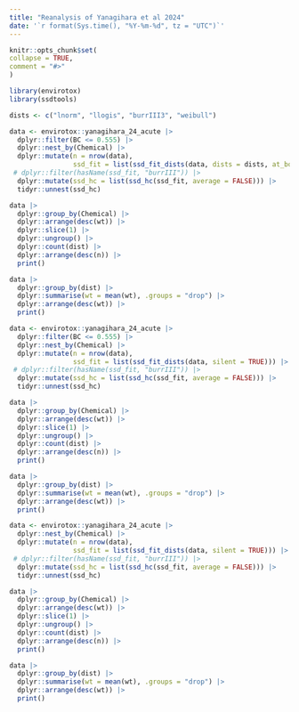```yaml
---
title: "Reanalysis of Yanagihara et al 2024"
date: '`r format(Sys.time(), "%Y-%m-%d", tz = "UTC")`'
---
```


```r
knitr::opts_chunk$set(
collapse = TRUE,
comment = "#>"
)
```

```r
library(envirotox)
library(ssdtools)
```

```r
dists <- c("lnorm", "llogis", "burrIII3", "weibull")

data <- envirotox::yanagihara_24_acute |>
  dplyr::filter(BC <= 0.555) |>
  dplyr::nest_by(Chemical) |>
  dplyr::mutate(n = nrow(data), 
                ssd_fit = list(ssd_fit_dists(data, dists = dists, at_boundary_ok = FALSE, computable = TRUE, silent = TRUE))) |>
 # dplyr::filter(hasName(ssd_fit, "burrIII")) |>
  dplyr::mutate(ssd_hc = list(ssd_hc(ssd_fit, average = FALSE))) |>
  tidyr::unnest(ssd_hc)

data |>
  dplyr::group_by(Chemical) |>
  dplyr::arrange(desc(wt)) |>
  dplyr::slice(1) |>
  dplyr::ungroup() |>
  dplyr::count(dist) |>
  dplyr::arrange(desc(n)) |>
  print()

data |>
  dplyr::group_by(dist) |>
  dplyr::summarise(wt = mean(wt), .groups = "drop") |>
  dplyr::arrange(desc(wt)) |>
  print()
```

```r

data <- envirotox::yanagihara_24_acute |>
  dplyr::filter(BC <= 0.555) |>
  dplyr::nest_by(Chemical) |>
  dplyr::mutate(n = nrow(data), 
                ssd_fit = list(ssd_fit_dists(data, silent = TRUE))) |>
 # dplyr::filter(hasName(ssd_fit, "burrIII")) |>
  dplyr::mutate(ssd_hc = list(ssd_hc(ssd_fit, average = FALSE))) |>
  tidyr::unnest(ssd_hc)

data |>
  dplyr::group_by(Chemical) |>
  dplyr::arrange(desc(wt)) |>
  dplyr::slice(1) |>
  dplyr::ungroup() |>
  dplyr::count(dist) |>
  dplyr::arrange(desc(n)) |>
  print()

data |>
  dplyr::group_by(dist) |>
  dplyr::summarise(wt = mean(wt), .groups = "drop") |>
  dplyr::arrange(desc(wt)) |>
  print()
```

```r

data <- envirotox::yanagihara_24_acute |>
  dplyr::nest_by(Chemical) |>
  dplyr::mutate(n = nrow(data), 
                ssd_fit = list(ssd_fit_dists(data, silent = TRUE))) |>
 # dplyr::filter(hasName(ssd_fit, "burrIII")) |>
  dplyr::mutate(ssd_hc = list(ssd_hc(ssd_fit, average = FALSE))) |>
  tidyr::unnest(ssd_hc)

data |>
  dplyr::group_by(Chemical) |>
  dplyr::arrange(desc(wt)) |>
  dplyr::slice(1) |>
  dplyr::ungroup() |>
  dplyr::count(dist) |>
  dplyr::arrange(desc(n)) |>
  print()

data |>
  dplyr::group_by(dist) |>
  dplyr::summarise(wt = mean(wt), .groups = "drop") |>
  dplyr::arrange(desc(wt)) |>
  print()
```
